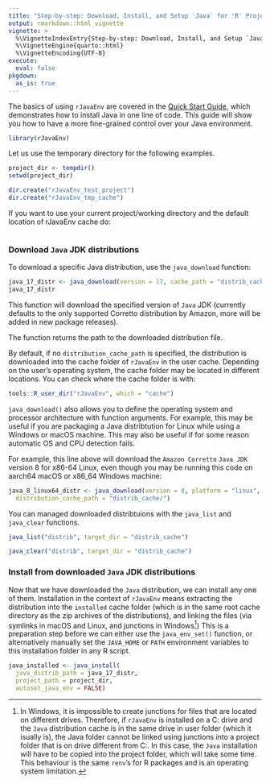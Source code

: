```yaml
---
title: "Step-by-step: Download, Install, and Setup `Java` for 'R' Projects"
output: rmarkdown::html_vignette
vignette: >
  %\VignetteIndexEntry{Step-by-step: Download, Install, and Setup `Java` for 'R' Projects}
  %\VignetteEngine{quarto::html}
  %\VignetteEncoding{UTF-8}
execute:
  eval: false
pkgdown:
  as_is: true
---
```



The basics of using `rJavaEnv` are covered in the [Quick Start Guide](rJavaEnv.qmd), which demonstrates how to install Java in one line of code. This guide will show you how to have a more fine-grained control over your Java environment.

```r
library(rJavaEnv)
```

Let us use the temporary directory for the following examples.

```r
project_dir <- tempdir()
setwd(project_dir)

dir.create("rJavaEnv_test_project")
dir.create("rJavaEnv_tmp_cache")
```

If you want to use your current project/working directory and the default location of rJavaEnv cache do:

```r

```



### Download `Java` JDK distributions



To download a specific Java distribution, use the `java_download` function:


```r
java_17_distr <- java_download(version = 17, cache_path = "distrib_cache/")
java_17_distr
```


This function will download the specified version of `Java` JDK (currently defaults to the only supported Corretto distribution by Amazon, more will be added in new package releases).

The function returns the path to the downloaded distribution file.

By default, if no `distribution_cache_path` is specified, the distribution is downloaded into the cache folder of `rJavaEnv` in the user cache. Depending on the user's operating system, the cache folder may be located in different locations. You can check where the cache folder is with:


```r
tools::R_user_dir("rJavaEnv", which = "cache")
```

`java_download()` also allows you to define the operating system and processor architecture with function arguments. For example, this may be useful if you are packaging a Java distribtution for Linux while using a Windows or macOS machine. This may also be useful if for some reason automatic OS and CPU detection fails.

For example, this line above will download the `Amazon Corretto` `Java JDK` version 8 for x86-64 Linux, even though you may be running this code on aarch64 macOS or x86_64 Windows machine:

```r
java_8_linux64_distr <- java_download(version = 8, platform = "linux", arch = "x64",
  distribution_cache_path = "distrib_cache/")
```


You can managed downloaded distribtuions with the `java_list` and `java_clear` functions.


```r
java_list("distrib", target_dir = "distrib_cache")
```


```r
java_clear("distrib", target_dir = "distrib_cache")
```


### Install from downloaded `Java` JDK distributions

Now that we have downloaded the `Java` distribution, we can install any one of them. Installation in the context of `rJavaEnv` means extracting the distribution into the `installed` cache folder (which is in the same root cache directory as the zip archives of the distributions), and linking the files (via symlinks in macOS and Linux, and junctions in Windows[^1]) This is a preparation step before we can either use the `java_env_set()` function, or alternatively manually set the `JAVA_HOME` or `PATH` environment variables to this installation folder in any R script.


```r
java_installed <- java_install(
  java_distrib_path = java_17_distr,
  project_path = project_dir,
  autoset_java_env = FALSE)
```





[^1]: In Windows, it is impossible to create junctions for files that are located on different drives. Therefore, if `rJavaEnv` is installed on a C: drive and the `Java` distribution cache is in the same drive in user folder (which it isually is), the Java folder cannot be linked using junctions into a project folder that is on drive different from C:. In this case, the `Java` installation will have to be copied into the project folder, which will take some time. This behaviour is the same `renv`'s for R packages and is an operating system limitation.
